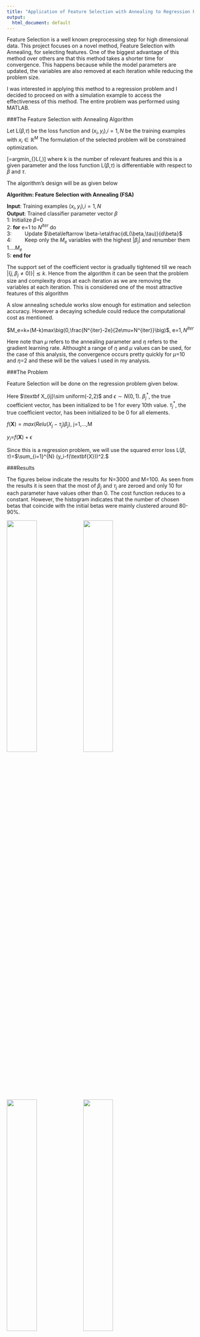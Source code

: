 ```yaml
---
title: "Application of Feature Selection with Annealing to Regression Problem"
output:
  html_document: default
---
```


Feature Selection is a well known preprocessing step for high dimensional data. This project focuses on a novel method, Feature Selection with Annealing, for selecting features. One of the biggest advantage of this method over others are that this method takes a shorter time for convergence. This happens because while the model parameters are updated, the variables are also removed at each iteration while reducing the problem size.

I was interested in applying this method to a regression problem and I decided to proceed on with a simulation example to access the effectiveness of this method. The entire problem was performed using MATLAB. 

###The Feature Selection with Annealing Algorithm

\noindent
Let L($\beta$,$\tau$) be the loss function and ($x_i,y_i$),$i=1,N$ be the training examples with $x_i\in\mathbb{R}^{M}$ The formulation of the selected problem will be constrained optimization.

\[\beta=argmin_{\substack{|\{ j : \beta_j\neq 0\}|\leq k }}L(\beta,\tau)\]
\noindent
where k is the number of relevant features and this is a given parameter and the loss function L($\beta$,$\tau$) is differentiable with respect to $\beta$ and $\tau$.

\noindent
The algorithm's design will be as given below


**Algorithm: Feature Selection with Annealing (FSA)**<br>

**Input**: Training examples ($x_i,y_i$),$i=1,N$<br>
**Output**: Trained classifier parameter vector $\beta$<br>
1: Initialize $\beta$=0<br>
2: **for** e=1 to $N^{iter}$ do<br>
3: \ \ \ \ \ \ \ \ Update $\beta\leftarrow \beta-\eta\frac{dL(\beta,\tau)}{d\beta}$<br>
4: \ \ \ \ \ \ \ \ Keep only the $M_e$ variables with the highest |$\beta_j$| and renumber them 1....$M_e$<br>
5: **end for**<br>


\noindent
The support set of the coefficient vector is gradually tightened till we reach $|\{j,\beta_j \neq0)\}|\lesssim k$. Hence from the algorithm it can be seen that the problem size and complexity drops at each iteration as we are removing the variables at each iteration. This is considered one of the most attractive features of this algorithm\newline

\noindent
A slow annealing schedule works slow enough for estimation and selection accuracy. However a decaying schedule could reduce the computational cost as mentioned.\newline

\hspace{0.5cm} $M_e=k+(M-k)max\big(0,\frac{N^{iter}-2e}{2e\mu+N^{iter}}\big)$, e=${1,N^{iter}}$\newline

Here note than $\mu$ refers to the annealing parameter and $\eta$ refers to the gradient learning rate. Althought a range of $\eta$ and $\mu$ values can be used, for the case of this analysis, the convergence occurs pretty quickly for $\mu$=10 and $\eta$=2 and these will be the values I used in my analysis.

###The Problem

Feature Selection will be done on the regression problem given below. 

Here $\textbf X_{ij}\sim uniform(-2,2)$ and $\epsilon\sim N(0,1)$. 
$\beta_j^*$, the true coefficient vector, has been initialized to be 1 for every 10th value. $\tau_j^*$, the true coefficient vector, has been initialized to be 0 for all elements.

$f(\textbf{X})=max(Relu(X_{j}-\tau_j$)$\beta_j$), j=1,...,M

$y_i$=$f(\textbf{X})+\epsilon$\newline

\noindent
Since this is a regression problem, we will use the squared error loss
L($\beta,\tau$)=$\sum_{i=1}^{N} (y_i-f(\textbf{X}))^2.$\newline

###Results

The figures below indicate the results for N=3000 and M=100. As seen from the results it is seen that the most of $\beta_j$ and $\tau_j$ are zeroed and only 10 for each parameter have values other than 0. The cost function reduces to a constant. However, the histogram indicates that the number of chosen betas that coincide with the initial betas were mainly clustered around 80-90\%.\newline

![](/Users/Kanchanah/Documents/Project/Part 1/FSA_Loop/Intersect/100_main_3000N_100M/beta.jpg){width=40%}
![](/Users/Kanchanah/Documents/Project/Part 1/FSA_Loop/Intersect/100_main_3000N_100M/tau.jpg){width=40%} ![](/Users/Kanchanah/Documents/Project/Part 1/FSA_Loop/Intersect/100_main_3000N_100M/cost.jpg){width=40%} 
![](/Users/Kanchanah/Documents/Project/Part 1/FSA_Loop/Intersect/100_main_3000N_100M/hist.jpg){width=40%}




\noindent
The number of observations are increased to observe the changes that occurs to the figures. The parameters set for the next part of the analysis are given as: N=5000 and M=100. As seen from the results below, the number of the $\beta_j$ that coincides with the initial $\beta_j^*$ has increased as seen from the histogram.\newline

![](/Users/Kanchanah/Documents/Project/Part 1/FSA_Loop/Intersect/100_main_5000N_100_M/beta_5000.jpg){width=40%} ![](/Users/Kanchanah/Documents/Project/Part 1/FSA_Loop/Intersect/100_main_5000N_100_M/tau_5000.jpg){width=40%} ![](/Users/Kanchanah/Documents/Project/Part 1/FSA_Loop/Intersect/100_main_5000N_100_M/cost_5000.jpg){width=40%} 
![](/Users/Kanchanah/Documents/Project/Part 1/FSA_Loop/Intersect/100_main_5000N_100_M/hist_5000.jpg){width=40%}

\noindent
The number of observations are further increased. The parameters set for the next part of the analysis are given as: N=8000 and M=100. The figures below indicate that all the $\beta_j$ coincide with the the initial $\beta_j^*$.

![](/Users/Kanchanah/Documents/Project/Part 1/FSA_Loop/Intersect/100_Main_8000N,100M/beta_8000.jpg){width=40%} ![](/Users/Kanchanah/Documents/Project/Part 1/FSA_Loop/Intersect/100_Main_8000N,100M/tau_8000.jpg){width=40%} ![](/Users/Kanchanah/Documents/Project/Part 1/FSA_Loop/Intersect/100_Main_8000N,100M/cost_8000.jpg){width=40%} ![](/Users/Kanchanah/Documents/Project/Part 1/FSA_Loop/Intersect/100_Main_8000N,100M/hist_8000.jpg){width=40%}


###Conclusion

This project applied the FSA algorithm presented in \cite{featureselection} to a regression problem. The algorithm works by removing irrelevant variables according to a annealing schedule. The algorithm worked well in the problem, detecting all variables correctly for 100 features with 8000 observations and for 300 features with 15000 observations. The next aim of this analysis will be to apply this method to a high-dimensional data and observe the results on a real data.

###References

Adrian Barbu, Yiyuan She, Liangjing Ding and Gary Gramajo. 
Feature Selection with Annealing for Computer Vision and Big Data Learning, Mar 2016.

